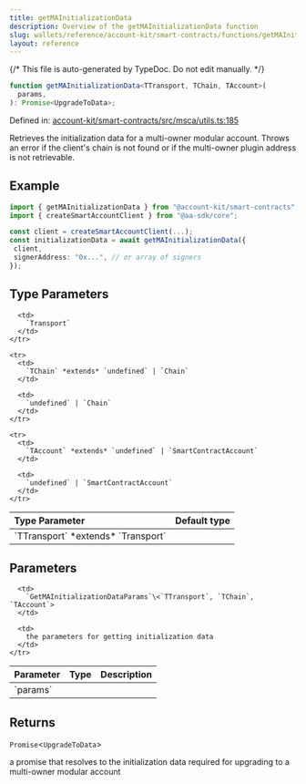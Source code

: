 ```yaml
---
title: getMAInitializationData
description: Overview of the getMAInitializationData function
slug: wallets/reference/account-kit/smart-contracts/functions/getMAInitializationData
layout: reference
---
```


{/* This file is auto-generated by TypeDoc. Do not edit manually. */}

```ts
function getMAInitializationData<TTransport, TChain, TAccount>(
  params,
): Promise<UpgradeToData>;
```

Defined in: [account-kit/smart-contracts/src/msca/utils.ts:185](https://github.com/alchemyplatform/aa-sdk/blob/17aad1f572375d42a06c7e3238078a88a435d459/account-kit/smart-contracts/src/msca/utils.ts#L185)

Retrieves the initialization data for a multi-owner modular account. Throws an error if the client's chain is not found or if the multi-owner plugin address is not retrievable.

## Example

```ts
import { getMAInitializationData } from "@account-kit/smart-contracts";
import { createSmartAccountClient } from "@aa-sdk/core";

const client = createSmartAccountClient(...);
const initializationData = await getMAInitializationData({
 client,
 signerAddress: "0x...", // or array of signers
});
```

## Type Parameters

<table>
  <thead>
    <tr>
      <th align="left">Type Parameter</th>
      <th align="left">Default type</th>
    </tr>
  </thead>

  <tbody>
    <tr>
      <td>
        `TTransport` *extends* `Transport`
      </td>

      <td>
        `Transport`
      </td>
    </tr>

    <tr>
      <td>
        `TChain` *extends* `undefined` | `Chain`
      </td>

      <td>
        `undefined` | `Chain`
      </td>
    </tr>

    <tr>
      <td>
        `TAccount` *extends* `undefined` | `SmartContractAccount`
      </td>

      <td>
        `undefined` | `SmartContractAccount`
      </td>
    </tr>

  </tbody>
</table>

## Parameters

<table>
  <thead>
    <tr>
      <th align="left">Parameter</th>
      <th align="left">Type</th>
      <th align="left">Description</th>
    </tr>
  </thead>

  <tbody>
    <tr>
      <td>
        `params`
      </td>

      <td>
        `GetMAInitializationDataParams`\<`TTransport`, `TChain`, `TAccount`>
      </td>

      <td>
        the parameters for getting initialization data
      </td>
    </tr>

  </tbody>
</table>

## Returns

`Promise`\<`UpgradeToData`>

a promise that resolves to the initialization data required for upgrading to a multi-owner modular account
